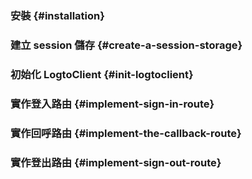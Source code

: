 

<GoGuideTip />

### 安裝 \{#installation}

<Installation />

### 建立 session 儲存 \{#create-a-session-storage}

<CreateSessionStorage />

### 初始化 LogtoClient \{#init-logtoclient}

<InitLogtoClient />

### 實作登入路由 \{#implement-sign-in-route}

<ImplementSignInRoute />

### 實作回呼路由 \{#implement-the-callback-route}

<ImplementCallbackRoute />

### 實作登出路由 \{#implement-sign-out-route}

<ImplementSignOutRoute />

<Checkpoint />
